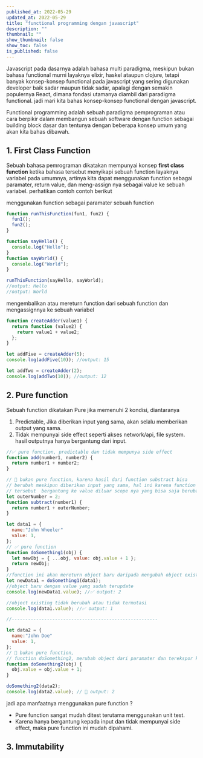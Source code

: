 ```yaml
---
published_at: 2022-05-29
updated_at: 2022-05-29
title: "functional programming dengan javascript"
description: ""
thumbnail: ""
show_thumbnail: false
show_toc: false
is_published: false
---
```


Javascript pada dasarnya adalah bahasa multi paradigma, meskipun bukan bahasa functional murni layaknya elixir, haskel ataupun clojure, tetapi banyak konsep-konsep functional pada javascript yang sering digunakan developer baik sadar maupun tidak sadar, apalagi dengan semakin populernya React, dimana fondasi utamanya diambil dari paradigma functional. jadi mari kita bahas konsep-konsep functional dengan javascript.

Functional programming adalah sebuah paradigma pemprograman atau cara berpikir dalam membangun sebuah software dengan function sebagai building block dasar dan tentunya dengan beberapa konsep umum yang akan kita bahas dibawah.

## 1. First Class Function

Sebuah bahasa pemrograman dikatakan mempunyai konsep **first class function** ketika bahasa tersebut menyikapi sebuah function layaknya variabel pada umumnya, artinya kita dapat menggunakan function sebagai paramater, return value, dan meng-assign nya sebagai value ke sebuah variabel. perhatikan contoh contoh berikut

menggunakan function sebagai paramater sebuah function

```javascript
function runThisFunction(fun1, fun2) {
  fun1();
  fun2();
}

function sayHello() {
  console.log("Hello");
}
function sayWorld() {
  console.log("World");
}

runThisFunction(sayHello, sayWorld);
//output: Hello
//output: World
```

mengembalikan atau mereturn function dari sebuah function dan mengassignnya ke sebuah variabel

```javascript
function createAdder(value1) {
  return function (value2) {
    return value1 + value2;
  };
}

let addFive = createAdder(5);
console.log(addFive(10)); //output: 15

let addTwo = createAdder(2);
console.log(addTwo(10)); //output: 12
```

## 2. Pure function

Sebuah function dikatakan Pure jika memenuhi 2 kondisi, diantaranya

1. Predictable, Jika diberikan input yang sama, akan selalu memberikan output yang sama.
2. Tidak mempunyai side effect seperti akses network/api, file system. hasil outputnya hanya bergantung dari input.

```javascript
//✅ pure function, predictable dan tidak mempunya side effect
function add(number1, number2) {
  return number1 + number2;
}

// 🔴 bukan pure function, karena hasil dari function substract bisa
// berubah meskipun diberikan input yang sama, hal ini karena function
// tersebut  bergantung ke value diluar scope nya yang bisa saja berubah sewaktu-waktu (side effect)
let outerNumber = 2;
function subtract(number1) {
  return number1 + outerNumber;
}
```


```javascript
let data1 = {
  name:"John Wheeler"
  value: 1,
};
// ✅ pure function
function doSomething1(obj) {
  let newObj = { ...obj, value: obj.value + 1 };
  return newObj;
}
//function ini akan mereturn object baru daripada mengubah object existing
let newData1 = doSomething1(data1);
//object baru dengan value yang sudah terupdate
console.log(newData1.value); //✅ output: 2

//object existing tidak berubah atau tidak termutasi
console.log(data1.value); //✅ output: 1

//------------------------------------------------------

let data2 = {
  name:"John Doe"
  value: 1,
};
// 🔴 bukan pure function, 
// function doSomething2, merubah object dari paramater dan terekspor keluar perubahanya
function doSomething2(obj) {
  obj.value = obj.value + 1;
}

doSomething2(data2);
console.log(data2.value); // 🔴 output: 2

```
jadi apa manfaatnya menggunakan pure function ?

- Pure function sangat mudah ditest terutama menggunakan unit test.
- Karena hanya bergantung kepada input dan tidak mempunyai side effect, maka pure function ini mudah dipahami.

## 3. Immutability
